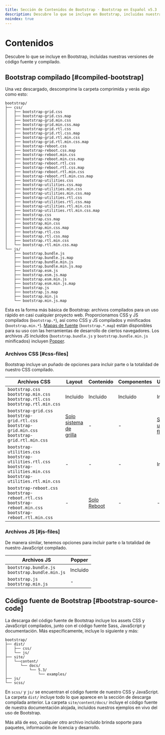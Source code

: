 ```yaml
---
title: Sección de Contenidos de Bootstrap · Bootstrap en Español v5.3
description: Descubre lo que se incluye en Bootstrap, incluidas nuestras versiones de código fuente y compilado.
noindex: true
---
```


# Contenidos

Descubre lo que se incluye en Bootstrap, incluidas nuestras versiones de código fuente y compilado.

<MainBanner />

## Bootstrap compilado [#compiled-bootstrap]

Una vez descargado, descomprime la carpeta comprimida y verás algo como esto:

```
bootstrap/
├── css/
│   ├── bootstrap-grid.css
│   ├── bootstrap-grid.css.map
│   ├── bootstrap-grid.min.css
│   ├── bootstrap-grid.min.css.map
│   ├── bootstrap-grid.rtl.css
│   ├── bootstrap-grid.rtl.css.map
│   ├── bootstrap-grid.rtl.min.css
│   ├── bootstrap-grid.rtl.min.css.map
│   ├── bootstrap-reboot.css
│   ├── bootstrap-reboot.css.map
│   ├── bootstrap-reboot.min.css
│   ├── bootstrap-reboot.min.css.map
│   ├── bootstrap-reboot.rtl.css
│   ├── bootstrap-reboot.rtl.css.map
│   ├── bootstrap-reboot.rtl.min.css
│   ├── bootstrap-reboot.rtl.min.css.map
│   ├── bootstrap-utilities.css
│   ├── bootstrap-utilities.css.map
│   ├── bootstrap-utilities.min.css
│   ├── bootstrap-utilities.min.css.map
│   ├── bootstrap-utilities.rtl.css
│   ├── bootstrap-utilities.rtl.css.map
│   ├── bootstrap-utilities.rtl.min.css
│   ├── bootstrap-utilities.rtl.min.css.map
│   ├── bootstrap.css
│   ├── bootstrap.css.map
│   ├── bootstrap.min.css
│   ├── bootstrap.min.css.map
│   ├── bootstrap.rtl.css
│   ├── bootstrap.rtl.css.map
│   ├── bootstrap.rtl.min.css
│   └── bootstrap.rtl.min.css.map
└── js/
    ├── bootstrap.bundle.js
    ├── bootstrap.bundle.js.map
    ├── bootstrap.bundle.min.js
    ├── bootstrap.bundle.min.js.map
    ├── bootstrap.esm.js
    ├── bootstrap.esm.js.map
    ├── bootstrap.esm.min.js
    ├── bootstrap.esm.min.js.map
    ├── bootstrap.js
    ├── bootstrap.js.map
    ├── bootstrap.min.js
    └── bootstrap.min.js.map
```

Esta es la forma más básica de Bootstrap: archivos compilados para un uso rápido en casi cualquier proyecto web. Proporcionamos CSS y JS compilados (`bootstrap.*`), así como CSS y JS compilados y minificados (`bootstrap.min.*`). [Mapas de fuente](https://developers.google.com/web/tools/chrome-devtools/javascript/source-maps) (`bootstrap.*.map`) están disponibles para su uso con las herramientas de desarrollo de ciertos navegadores. Los archivos JS incluidos (`bootstrap.bundle.js` y `bootstrap.bundle.min.js` minificados) incluyen [Popper](https://popper.js.org).

### Archivos CSS [#css-files]

Bootstrap incluye un puñado de opciones para incluir parte o la totalidad de nuestro CSS compilado.

|Archivos CSS|Layout|Contenido|Componentes|Utilidades|
|---|---|---|---|---|
|`bootstrap.css`<br/>`bootstrap.min.css`<br/>`bootstrap.rtl.css`<br/>`bootstrap.rtl.min.css`|Incluido|Incluido|Incluido|Incluido|
|`bootstrap-grid.css`<br/>`bootstrap-grid.rtl.css`<br/>`bootstrap-grid.min.css`<br/>`bootstrap-grid.rtl.min.css`|[Solo sistema de grilla](/bootstrap/5.3/layout/grid)|-|-|[Solo utilidades flex](/bootstrap/5.3/utilities/flex)|
|`bootstrap-utilities.css`<br/>`bootstrap-utilities.rtl.css`<br/>`bootstrap-utilities.min.css`<br/>`bootstrap-utilities.rtl.min.css`|-|-|-|Incluido|
|`bootstrap-reboot.css`<br/>`bootstrap-reboot.rtl.css`<br/>`bootstrap-reboot.min.css`<br/>`bootstrap-reboot.rtl.min.css`|-|[Solo Reboot](/bootstrap/5.3/content/reboot)|-|-|

### Archivos JS [#js-files]

De manera similar, tenemos opciones para incluir parte o la totalidad de nuestro JavaScript compilado.

|Archivos JS|Popper|
|---|---|
|`bootstrap.bundle.js`<br/>`bootstrap.bundle.min.js`|Incluido|
|`bootstrap.js`<br/>`bootstrap.min.js`|-|

## Código fuente de Bootstrap [#bootstrap-source-code]

La descarga del código fuente de Bootstrap incluye los assets CSS y JavaScript compilados, junto con el código fuente Sass, JavaScript y documentación. Más específicamente, incluye lo siguiente y más:

```
bootstrap/
├── dist/
│   ├── css/
│   └── js/
├── site/
│   └──content/
│      └── docs/
│          └── 5.3/
│              └── examples/
├── js/
└── scss/
```

En `scss/` y `js/` se encuentran el código fuente de nuestro CSS y JavaScript. La carpeta `dist/` incluye todo lo que aparece en la sección de descarga compilada anterior. La carpeta `site/content/docs/` incluye el código fuente de nuestra documentación alojada, incluidos nuestros ejemplos en vivo del uso de Bootstrap.

Más allá de eso, cualquier otro archivo incluido brinda soporte para paquetes, información de licencia y desarrollo.

<ContentSuggestion />
